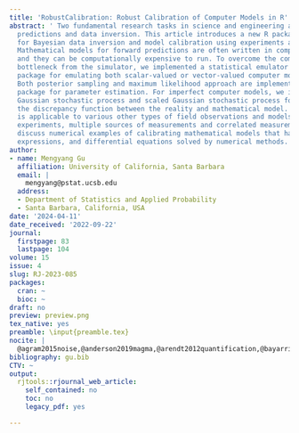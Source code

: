 ```yaml
---
title: 'RobustCalibration: Robust Calibration of Computer Models in R'
abstract: ' Two fundamental research tasks in science and engineering are forward
  predictions and data inversion. This article introduces a new R package [RobustCalibration](https://CRAN.R-project.org/package=RobustCalibration)
  for Bayesian data inversion and model calibration using experiments and field observations.
  Mathematical models for forward predictions are often written in computer code,
  and they can be computationally expensive to run. To overcome the computational
  bottleneck from the simulator, we implemented a statistical emulator from the [RobustGaSP](https://CRAN.R-project.org/package=RobustGaSP)
  package for emulating both scalar-valued or vector-valued computer model outputs.
  Both posterior sampling and maximum likelihood approach are implemented in the [RobustCalibration](https://CRAN.R-project.org/package=RobustCalibration)
  package for parameter estimation. For imperfect computer models, we implement the
  Gaussian stochastic process and scaled Gaussian stochastic process for modeling
  the discrepancy function between the reality and mathematical model. This package
  is applicable to various other types of field observations and models, such as repeated
  experiments, multiple sources of measurements and correlated measurement bias. We
  discuss numerical examples of calibrating mathematical models that have closed-form
  expressions, and differential equations solved by numerical methods. '
author:
- name: Mengyang Gu
  affiliation: University of California, Santa Barbara
  email: |
    mengyang@pstat.ucsb.edu
  address:
  - Department of Statistics and Applied Probability
  - Santa Barbara, California, USA
date: '2024-04-11'
date_received: '2022-09-22'
journal:
  firstpage: 83
  lastpage: 104
volume: 15
issue: 4
slug: RJ-2023-085
packages:
  cran: ~
  bioc: ~
draft: no
preview: preview.png
tex_native: yes
preamble: \input{preamble.tex}
nocite: |
  @agram2015noise,@anderson2019magma,@arendt2012quantification,@bayarri2007computer,@bayarri2007framework,@box1956application,@brajard2020combining,@carmassi2018calico,@chang2016calibrating,@chang2022ice,@gu2019jointly,@gu2018sgasp,@gu2018robustgasp,@gu2022theoretical,@gu2022calibration,@hankin2005introducing,@higdon2008computer,@kennedy2001bayesian,@liu1989limited,@liu2009modularization,@lorenz1996predictability,@ma2019multifidelity,@macdonald2015gpfit,@maclean2020surrogate,@palomo2015save,@paulo2012calibration,@plumlee2017bayesian,@roustant2012dicekriging,@sacks1989design,@santner2003design,@simakov2019modernizing,@soetaert2010solving,@tuo2015efficient,@wickham2011ggplot2,@williamson2013history,@wong2017frequentist,@nloptr2014,@Zebker1997
bibliography: gu.bib
CTV: ~
output:
  rjtools::rjournal_web_article:
    self_contained: no
    toc: no
    legacy_pdf: yes

---
```

```{=latex}
\input{RJ-2023-085-src.tex}
```
